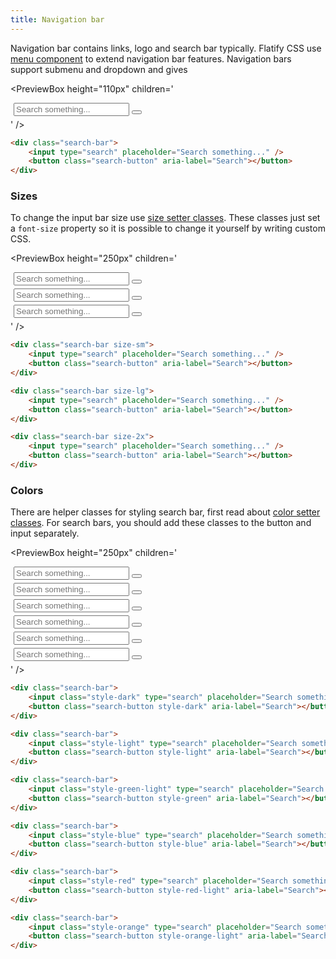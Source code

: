 ```yaml
---
title: Navigation bar
---
```



Navigation bar contains links, logo and search bar typically. Flatify CSS use [menu component](/docs/components/menu) to extend navigation bar features. Navigation bars support submenu and dropdown and gives 

<PreviewBox
	height="110px"
	children='
<!DOCTYPE html>
<html lang="en">
	<head>
		<meta charset="UTF-8" />
		<meta http-equiv="X-UA-Compatible" content="IE=edge" />
		<meta name="viewport" content="width=device-width, initial-scale=1.0" />
		<link rel="stylesheet" href="https://raw.githack.com/amir2mi/FlatifyCSS/master/dist/css/flatify-min.css" />
		<title>Search bar</title>
	</head>
	<body>
		<div class="search-bar">
			<input type="search" placeholder="Search something..." />
			<button class="search-button" aria-label="Search"></button>
		</div>
	</body>
</html>
'
/>

```html {1} title="index.html"
<div class="search-bar">
	<input type="search" placeholder="Search something..." />
	<button class="search-button" aria-label="Search"></button>
</div>
```

### Sizes

To change the input bar size use [size setter classes](/docs/helpers/size-setters).
These classes just set a `font-size` property so it is possible to change it yourself by writing custom CSS.

<PreviewBox
	height="250px"
	children='
<!DOCTYPE html>
<html lang="en">
	<head>
		<meta charset="UTF-8" />
		<meta http-equiv="X-UA-Compatible" content="IE=edge" />
		<meta name="viewport" content="width=device-width, initial-scale=1.0" />
		<link rel="stylesheet" href="https://raw.githack.com/amir2mi/FlatifyCSS/master/dist/css/flatify-min.css" />
		<title>Search bar</title>
        <style>
            .search-bar{
                max-width: 20em
            }
        </style>
	</head>
	<body>
        <div class="search-bar size-sm">
            <input type="search" placeholder="Search something..." />
            <button class="search-button" aria-label="Search"></button>
        </div>
        <div class="search-bar size-lg">
            <input type="search" placeholder="Search something..." />
            <button class="search-button" aria-label="Search"></button>
        </div>
        <div class="search-bar size-2x">
            <input type="search" placeholder="Search something..." />
            <button class="search-button" aria-label="Search"></button>
        </div>
	</body>
</html>
'
/>

```html title="index.html"
<div class="search-bar size-sm">
	<input type="search" placeholder="Search something..." />
	<button class="search-button" aria-label="Search"></button>
</div>

<div class="search-bar size-lg">
	<input type="search" placeholder="Search something..." />
	<button class="search-button" aria-label="Search"></button>
</div>

<div class="search-bar size-2x">
	<input type="search" placeholder="Search something..." />
	<button class="search-button" aria-label="Search"></button>
</div>
```

### Colors

There are helper classes for styling search bar, first read about [color setter classes](/docs/helpers/color-setters). For search bars, you should add these classes to the button and input separately.

<PreviewBox
	height="250px"
	children='
<!DOCTYPE html>
<html lang="en">
	<head>
		<meta charset="UTF-8" />
		<meta http-equiv="X-UA-Compatible" content="IE=edge" />
		<meta name="viewport" content="width=device-width, initial-scale=1.0" />
		<link rel="stylesheet" href="https://raw.githack.com/amir2mi/FlatifyCSS/master/dist/css/flatify-min.css" />
		<title>Search bar</title>
        <style>
            .search-bar{
                width: 45%;
                margin: 5px;
            }
        </style>
	</head>
	<body class="flex-center" style="flex-wrap: wrap">
        <div class="search-bar">
            <input class="style-dark" type="search" placeholder="Search something..." />
            <button class="search-button style-dark" aria-label="Search"></button>
        </div>
        <div class="search-bar">
            <input class="style-light" type="search" placeholder="Search something..." />
            <button class="search-button style-light" aria-label="Search"></button>
        </div>
        <div class="search-bar">
            <input class="style-green-light" type="search" placeholder="Search something..." />
            <button class="search-button style-green" aria-label="Search"></button>
        </div>
        <div class="search-bar">
            <input class="style-blue" type="search" placeholder="Search something..." />
            <button class="search-button style-blue" aria-label="Search"></button>
        </div>
        <div class="search-bar">
            <input class="style-red" type="search" placeholder="Search something..." />
            <button class="search-button style-red-light" aria-label="Search"></button>
        </div>
        <div class="search-bar">
            <input class="style-orange" type="search" placeholder="Search something..." />
            <button class="search-button style-orange-light" aria-label="Search"></button>
        </div>
	</body>
</html>
'
/>

```html title="index.html"
<div class="search-bar">
	<input class="style-dark" type="search" placeholder="Search something..." />
	<button class="search-button style-dark" aria-label="Search"></button>
</div>

<div class="search-bar">
	<input class="style-light" type="search" placeholder="Search something..." />
	<button class="search-button style-light" aria-label="Search"></button>
</div>

<div class="search-bar">
	<input class="style-green-light" type="search" placeholder="Search something..." />
	<button class="search-button style-green" aria-label="Search"></button>
</div>

<div class="search-bar">
	<input class="style-blue" type="search" placeholder="Search something..." />
	<button class="search-button style-blue" aria-label="Search"></button>
</div>

<div class="search-bar">
	<input class="style-red" type="search" placeholder="Search something..." />
	<button class="search-button style-red-light" aria-label="Search"></button>
</div>

<div class="search-bar">
	<input class="style-orange" type="search" placeholder="Search something..." />
	<button class="search-button style-orange-light" aria-label="Search"></button>
</div>
```
